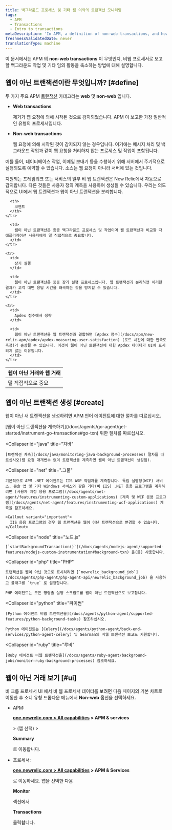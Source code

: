 ```yaml
---
title: 백그라운드 프로세스 및 기타 웹 이외의 트랜잭션 모니터링
tags:
  - APM
  - Transactions
  - Intro to transactions
metaDescription: 'In APM, a definition of non-web transactions, and how to custom instrument background tasks and other activity as non-web transactions.'
freshnessValidatedDate: never
translationType: machine
---
```


이 문서에서는 APM 의 <DNT>**non-web transactions**</DNT> 이 무엇인지, 비웹 프로세서로 보고할 백그라운드 작업 및 기타 임의 활동을 축소하는 방법에 대해 설명합니다.

## 웹이 아닌 트랜잭션이란 무엇입니까? [#define]

두 가지 주요 APM [트랜잭션](/docs/apm/transactions/intro-transactions/transactions-new-relic-apm) 카테고리는 <DNT>**web**</DNT> 및 <DNT>**non-web**</DNT> 입니다.

* <DNT>**Web transactions**</DNT>

  제거가 웹 요청에 의해 시작된 것으로 감지되었습니다. APM 이 보고한 가장 일반적인 유형의 프로세서입니다.

* <DNT>**Non-web transactions**</DNT>

  웹 요청에 의해 시작된 것이 감지되지 않는 경우입니다. 여기에는 메시지 처리 및 백그라운드 작업과 같이 웹 요청을 처리하지 않는 프로세스 및 작업이 포함됩니다.

예를 들어, 데이터베이스 작업, 이메일 보내기 등을 수행하기 위해 서버에서 주기적으로 실행되도록 예약할 수 있습니다. 소스는 웹 요청이 아니라 서버에 있는 것입니다.

지원되는 프레임워크 또는 서비스의 일부 비 웹 트랜잭션은 New Relic에서 자동으로 감지합니다. 다른 것들은 사용자 정의 계측을 사용하여 생성될 수 있습니다. 우리는 의도적으로 UI에서 웹 트랜잭션과 웹이 아닌 트랜잭션을 분리합니다.

<table>
  <thead>
    <tr>
      <th style={{ width: "200px" }}>
        웹이 아닌 거래와 웹 거래
      </th>

      <th>
        코멘트
      </th>
    </tr>
  </thead>

  <tbody>
    <tr>
      <td>
        덜 직접적으로 중요
      </td>

      <td>
        웹이 아닌 트랜잭션은 종종 백그라운드 프로세스 및 작업이며 웹 트랜잭션과 비교할 때 애플리케이션 사용자에게 덜 직접적으로 중요합니다.
      </td>
    </tr>

    <tr>
      <td>
        장기 실행
      </td>

      <td>
        웹이 아닌 트랜잭션은 종종 장기 실행 프로세스입니다. 웹 트랜잭션과 분리하면 이러한 결과가 고객 대면 응답 시간을 왜곡하는 것을 방지할 수 있습니다.
      </td>
    </tr>

    <tr>
      <td>
        Apdex 점수에서 생략
      </td>

      <td>
        웹이 아닌 트랜잭션을 웹 트랜잭션과 결합하면 [Apdex 점수](/docs/apm/new-relic-apm/apdex/apdex-measuring-user-satisfaction) (로드 시간에 대한 만족도 측정)가 손상될 수 있습니다. 이것이 웹이 아닌 트랜잭션에 대한 Apdex 데이터가 UI에 표시되지 않는 이유입니다.
      </td>
    </tr>
  </tbody>
</table>

## 웹이 아닌 트랜잭션 생성 [#create]

웹이 아닌 새 트랜잭션을 생성하려면 APM 언어 에이전트에 대한 절차를 따르십시오.

<CollapserGroup>
  <Collapser
    id="go"
    title="가다"
  >
    [웹이 아닌 트랜잭션을 계측하기](/docs/agents/go-agent/get-started/instrument-go-transactions#go-txn) 위한 절차를 따르십시오.
  </Collapser>

  <Collapser
    id="java"
    title="자바"
  >
    [트랜잭션 계측](/docs/java/monitoring-java-background-processes) 절차를 따르십시오(웹 요청 매개변수 없이 트랜잭션을 계측하면 웹이 아닌 트랜잭션이 생성됨).
  </Collapser>

  <Collapser
    id="net"
    title=".그물"
  >
    기본적으로 APM .NET 에이전트는 IIS ASP 작업자를 계측합니다. 독립 실행형(WCF) 서비스, 콘솔 앱 및 기타 Windows 서비스와 같은 기타(비 IIS) .NET 응용 프로그램을 계측하려면 [사용자 지정 응용 프로그램](/docs/agents/net-agent/features/instrumenting-custom-applications) [계측 및 WCF 응용 프로그램](/docs/agents/net-agent/features/instrumenting-wcf-applications) 계측을 참조하세요.

    <Callout variant="important">
      IIS 응용 프로그램의 경우 웹 트랜잭션을 웹이 아닌 트랜잭션으로 변경할 수 없습니다.
    </Callout>
  </Collapser>

  <Collapser
    id="node"
    title="노드.js"
  >
    [`startBackgroundTransaction()`](/docs/agents/nodejs-agent/supported-features/nodejs-custom-instrumentation#background-txn) 을(를) 사용합니다.
  </Collapser>

  <Collapser
    id="php"
    title="PHP"
  >
    트랜잭션을 웹이 아닌 것으로 표시하려면 [`newrelic_background_job`](/docs/agents/php-agent/php-agent-api/newrelic_background_job) 을 사용하고 플래그를 `true` 로 설정합니다.

    PHP 에이전트는 모든 명령줄 실행 스크립트를 웹이 아닌 트랜잭션으로 보고합니다.
  </Collapser>

  <Collapser
    id="python"
    title="파이썬"
  >
    [Python 에이전트 비웹 트랜잭션을](/docs/agents/python-agent/supported-features/python-background-tasks) 참조하십시오.

    Python 에이전트는 [Celery](/docs/agents/python-agent/back-end-services/python-agent-celery) 및 Gearman의 비웹 트랜잭션 보고도 지원합니다.
  </Collapser>

  <Collapser
    id="ruby"
    title="루비"
  >
    [Ruby 에이전트 비웹 트랜잭션을](/docs/agents/ruby-agent/background-jobs/monitor-ruby-background-processes) 참조하세요.
  </Collapser>
</CollapserGroup>

## 웹이 아닌 거래 보기 [#ui]

비 크롬 프로세서 UI 에서 비 웹 프로세서 데이터를 보려면 다음 페이지의 기본 차트로 이동한 후 소니 유형 드롭다운 메뉴에서 <DNT>**Non-web**</DNT> 옵션을 선택하세요.

* APM:

  <DNT>**[one.newrelic.com > All capabilities](https://one.newrelic.com/all-capabilities) > APM & services**</DNT>

  \> (앱 선택) >

  <DNT>**Summary**</DNT>

  로 이동합니다.

* 프로세서:

  <DNT>**[one.newrelic.com > All capabilities](https://one.newrelic.com/all-capabilities) > APM & Services**</DNT>

  로 이동하세요. 앱을 선택한 다음

  <DNT>**Monitor**</DNT>

  섹션에서

  <DNT>**Transactions**</DNT>

  클릭합니다.